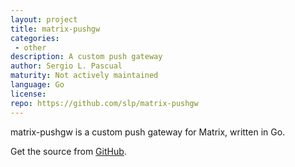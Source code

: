 ```yaml
---
layout: project
title: matrix-pushgw
categories:
 - other
description: A custom push gateway
author: Sergio L. Pascual
maturity: Not actively maintained
language: Go
license:
repo: https://github.com/slp/matrix-pushgw
---
```


matrix-pushgw is a custom push gateway for Matrix, written in Go.

Get the source from [GitHub](https://github.com/slp/matrix-pushgw).
